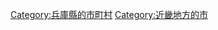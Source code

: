 {{Commonscat|Ono, Hyogo}}
{{Catmore}}

{{DEFAULTSORT:Ono-shi}}
[[Category:兵庫縣的市町村|Category:兵庫縣的市町村]]
[[Category:近畿地方的市|Category:近畿地方的市]]